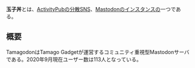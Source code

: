 '''玉子丼'''とは、[[ActivityPub]]の[[分散SNS]]、[[Mastodon]]の[[インスタンス]]の一つである。

{{Infobox instance
| Name          = {{Ruby|'''玉子丼'''|たまごどん}}
| Image         = [[ファイル:Tamagodon.png|120px|tamagodon]]
| Domain        = https://mstdn.tamag.org
| Admin         =  [https://mstdn.tamag.org/@nieein56 nie]
| Moderator     =  [https://mstdn.tamag.org/@qrayspray qrayspray] , [https://mstdn.tamag.org/@mar_A_war tokine]
| Country       = 日本
| Start         = 2019年1月3日
| Kifu          = https://www.patreon.com/TamagoGadget
}}

==概要==
TamagodonはTamago Gadgetが運営するコミュニティ重視型Mastodonサーバである。2020年9月現在ユーザー数は113人となっている。
